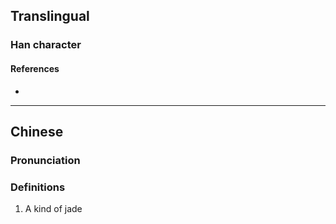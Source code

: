 {{character info}}
==Translingual==

===Han character===
{{Han char|rn=96|rad=玉|as=09|sn=13|four=|canj=MGDWF|ids=⿰𤣩柬}}

====References====
* {{Han ref|kx=0737.130|dkj=21115|dj=1148.160|hdz=21125.120|uh=7453|ud=29779}}

----

==Chinese==
{{zh-forms}}

===Pronunciation===
{{zh-pron
|m=liàn
|c=lin6
|mc=
|oc=
|cat=
}}

===Definitions===
{{zh-hanzi}}

# A kind of jade